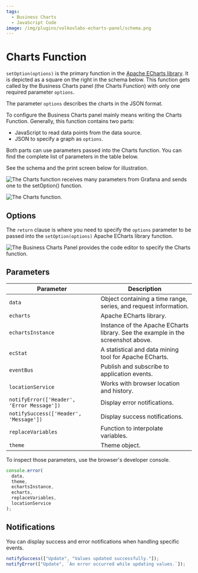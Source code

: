 ```yaml
---
tags:
  - Business Charts
  - JavaScript Code
image: /img/plugins/volkovlabs-echarts-panel/schema.png
---
```



# Charts Function

`setOption(options)` is the primary function in the [Apache ECharts library](https://echarts.apache.org/en/index.html). It is depicted as a square on the right in the schema below. This function gets called by the Business Charts panel (the Charts Function) with only one required parameter `options`.

The parameter `options` describes the charts in the JSON format.

To configure the Business Charts panel mainly means writing the Charts Function. Generally, this function contains two parts:

- JavaScript to read data points from the data source.
- JSON to specify a graph as `options`.

Both parts can use parameters passed into the Charts function. You can find the complete list of parameters in the table below.

See the schema and the print screen below for illustration.

<Image
  title="The Charts function receives many parameters from Grafana and sends one to the setOption() function."
  src="/img/plugins/volkovlabs-echarts-panel/schema.png"
/>

<Image
  title="The Charts function."
  src="/img/plugins/volkovlabs-echarts-panel/charts-function.png"
/>

## Options

The `return` clause is where you need to specify the `options` parameter to be passed into the `setOption(options)` Apache ECharts library function.

<Image
  title="The Business Charts Panel provides the code editor to specify the Charts function."
  src="/img/plugins/volkovlabs-echarts-panel/function.png"
/>

## Parameters

| Parameter                                  | Description                                                                      |
| ------------------------------------------ | -------------------------------------------------------------------------------- |
| `data`                                     | Object containing a time range, series, and request information.                 |
| `echarts`                                  | Apache ECharts library.                                                          |
| `echartsInstance`                          | Instance of the Apache ECharts library. See the example in the screenshot above. |
| `ecStat`                                   | A statistical and data mining tool for Apache ECharts.                           |
| `eventBus`                                 | Publish and subscribe to application events.                                     |
| `locationService`                          | Works with browser location and history.                                         |
| `notifyError(['Header', 'Error Message'])` | Display error notifications.                                                     |
| `notifySuccess(['Header', 'Message'])`     | Display success notifications.                                                   |
| `replaceVariables`                         | Function to interpolate variables.                                               |
| `theme`                                    | Theme object.                                                                    |

To inspect those parameters, use the browser's developer console.

```javascript
console.error(
  data,
  theme,
  echartsInstance,
  echarts,
  replaceVariables,
  locationService
);
```

## Notifications

You can display success and error notifications when handling specific events.

```javascript
notifySuccess(["Update", "Values updated successfully."]);
notifyError(["Update", `An error occurred while updating values.`]);
```
